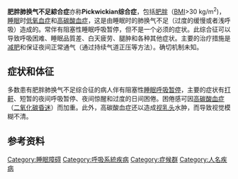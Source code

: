 {{Unreferenced|time=2022-02-18T06:26:39+00:00}}
{{medical}}
{{Infobox disease |
  Name           = Obesity hypoventilation syndrome |
  Image          = Cpap-example.jpg |
  Caption        = 患者睡眠時所用的呼吸輔助器 |
  DiseasesDB     = 32243 |
  ICD10          = {{ICD10|E|66|2|e|65}}|
  ICD9           = {{ICD9|278.8}} |
  OMIM           = 257500 |
  MedlinePlus    = 000085 |
  eMedicineSubj  = ped |
  eMedicineTopic = 1627 |
  eMedicine_mult = {{eMedicine2|med|3470}} |
  MeshID         = D010845
}}
'''肥胖肺换气不足綜合症'''亦称'''Pickwickian综合症'''，包括[[肥胖|肥胖]]（[[身高體重指數|BMI]]>30 kg/m<sup>2</sup>)，[[睡眠|睡眠]]时[[低氧血症|低氧血症]]和[[高碳酸血症|高碳酸血症]]，这是由睡眠时的肺换气不足（过度的缓慢或者浅呼吸）造成的。常伴有阻塞性睡眠呼吸暂停，但不是一个必须的症状。此综合征可以导致呼吸困难、睡眠品質差、白天疲劳、腿肿和各种其他症状。主要的治疗措施是[[减肥|减肥]]和保证夜间正常通气（通过持续气道正压等方法）。确切机制未知。

==症状和体征==
多数患有肥胖肺换气不足综合征的病人伴有阻塞性[[睡眠呼吸暂停|睡眠呼吸暂停]]，主要的症状有[[打鼾|打鼾]]、短暂的夜间呼吸暂停、夜间惊醒和过度的日间困倦。困倦感可因[[高碳酸血症|高碳酸血症]]（[[二氧化碳昏迷|二氧化碳昏迷]]）而加重。此外，高碳酸血症还以造成[[视乳头|视乳头]]水肿，而导致视觉模糊不清。

== 参考资料 ==
{{reflist}}

{{睡眠}}
{{营养病理学}}
{{Authority control}}
[[Category:睡眠障碍|Category:睡眠障碍]]
[[Category:呼吸系統疾病|Category:呼吸系統疾病]]
[[Category:症候群|Category:症候群]]
[[Category:人名疾病|Category:人名疾病]]